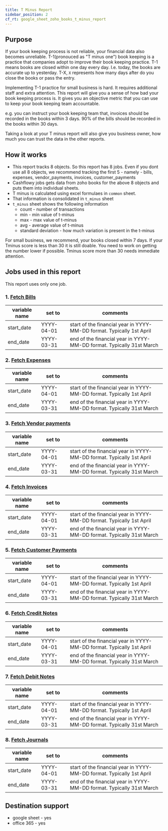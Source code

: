 ```yaml
---
title: T Minus Report
sidebar_position: 2
cf_rt: google_sheet_zoho_books_t_minus_report
---
```


<Gsheet
  src="https://docs.google.com/spreadsheets/d/1o9fo5XRV-EXe830fFbzj9bxt2bu-wjWhzQhP6CnlyTA/edit#gid=2109536248"
  type="report"
/>

## Purpose 
If your book keeping process is not reliable, your financial data also becomes unreliable. T-1(pronouced as "T minus one") book keeping is a practice that companies adopt to improve their book keeping practice. T-1 means books are closed within one day every day. I.e. today, the books are accurate up to yesterday. T-X, `X` represents how many days after do you close the books or pass the entry. 

Implementing T-1 practice for small business is hard. It requires additional staff and extra attention. This report will give you a sense of how bad your book keeping process is. It gives you an objective metric that you can use to keep your book keeping team accountable.

e.g. you can instruct your book keeping team that, invoices should be recorded in the books within 3 days. 90% of the bills should be recorded in the books within 30 days. 

Taking a look at your T minus report will also give you business owner, how much you can trust the data in the other reports. 

 
<AddReport
  template={frontMatter.cf_rt}
/>


## How it works 
- This report tracks 8 objects. So this report has 8 jobs. Even if you dont use all 8 objects, we recommend tracking the first 5 - namely - bills, expenses, vendor_payments, invoices, customer_payments
- Cashflowy jobs gets data from zoho books for the above 8 objects and puts them into individual sheets. 
- T minus is calculated using excel formulaes in `common` sheet.
- That information is consolidated in `t_minus` sheet
- `t_minus` sheet shows the following information
  - count - number of transactions
  - min - min value of t-minus
  - max - max value of t-minus
  - avg - average value of t-minus
  - standard deviation - how much variation is present in the t-minus


For small business, we recommend, your books closed within 7 days. If your Tminus score is less than 30 it is still doable. You need to work on getting the number lower if possible. Tminus score more than 30 needs immediate attention. 



## Jobs used in this report
This report uses only one job.
### 1. [Fetch Bills](/library/jobs/zoho_books/fetch_bills)

| variable name | set to | comments|
| --- | --- | --- | 
| start_date| YYYY-04-01 | start of the financial year in YYYY-MM-DD format. Typically 1st April |
| end_date| YYYY-03-31 | end of the financial year in YYYY-MM-DD format. Typically 31st March |

### 2. [Fetch Expenses](/library/jobs/zoho_books/fetch_expenses)

| variable name | set to | comments|
| --- | --- | --- | 
| start_date| YYYY-04-01 | start of the financial year in YYYY-MM-DD format. Typically 1st April |
| end_date| YYYY-03-31 | end of the financial year in YYYY-MM-DD format. Typically 31st March |

### 3. [Fetch Vendor payments](/library/jobs/zoho_books/fetch_vendor_payments)

| variable name | set to | comments|
| --- | --- | --- | 
| start_date| YYYY-04-01 | start of the financial year in YYYY-MM-DD format. Typically 1st April |
| end_date| YYYY-03-31 | end of the financial year in YYYY-MM-DD format. Typically 31st March |

### 4. [Fetch Invoices](/library/jobs/zoho_books/fetch_invoices)

| variable name | set to | comments|
| --- | --- | --- | 
| start_date| YYYY-04-01 | start of the financial year in YYYY-MM-DD format. Typically 1st April |
| end_date| YYYY-03-31 | end of the financial year in YYYY-MM-DD format. Typically 31st March |

### 5. [Fetch Customer Payments](/library/jobs/zoho_books/fetch_customer_payments)

| variable name | set to | comments|
| --- | --- | --- | 
| start_date| YYYY-04-01 | start of the financial year in YYYY-MM-DD format. Typically 1st April |
| end_date| YYYY-03-31 | end of the financial year in YYYY-MM-DD format. Typically 31st March |

### 6. [Fetch Credit Notes](/library/jobs/zoho_books/fetch_credit_notes)

| variable name | set to | comments|
| --- | --- | --- | 
| start_date| YYYY-04-01 | start of the financial year in YYYY-MM-DD format. Typically 1st April |
| end_date| YYYY-03-31 | end of the financial year in YYYY-MM-DD format. Typically 31st March |

### 7. [Fetch Debit Notes](/library/jobs/zoho_books/fetch_debit_notes)

| variable name | set to | comments|
| --- | --- | --- | 
| start_date| YYYY-04-01 | start of the financial year in YYYY-MM-DD format. Typically 1st April |
| end_date| YYYY-03-31 | end of the financial year in YYYY-MM-DD format. Typically 31st March |

### 8. [Fetch Journals](/library/jobs/zoho_books/fetch_journals)

| variable name | set to | comments|
| --- | --- | --- | 
| start_date| YYYY-04-01 | start of the financial year in YYYY-MM-DD format. Typically 1st April |
| end_date| YYYY-03-31 | end of the financial year in YYYY-MM-DD format. Typically 31st March |


## Destination support 
- google sheet - yes
- office 365 - yes
